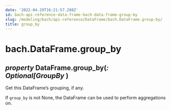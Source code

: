 ```yaml
---
date: '2022-04-29T16:21:57.288Z'
id: bach-api-reference-data-frame-bach-data-frame-group-by
slug: /modeling/bach/api-reference/DataFrame/bach.DataFrame.group-by/
title: group_by
---
```


# bach.DataFrame.group_by

<div>
<h2 class="signature-class"><span class="type-annotation"><em>property</em></span> <span class="additional-name">DataFrame.</span><span class="name">group_by(</span><span class="type-annotation"><em>: Optional[GroupBy</em></span> )</h2>


<div class="content">

Get this DataFrame’s grouping, if any.

If `group_by` is not None, the DataFrame can be used to perform aggregations on.


</div>

</div>
